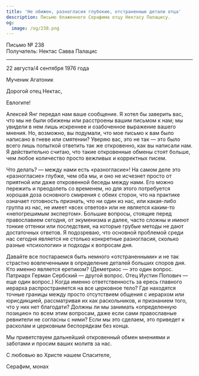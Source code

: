 ```yaml
---
title: 'Не обижен, разногласия глубокие, отстраненные детали отца'
description: Письмо блаженного Серафима отцу Нектасу Палацису.
og:
  image: /og/238.png
---
```


<div style={{textAlign:'right', fontFamily:'monospace'}}>Письмо № 238</div>
<div style={{textAlign:'left', fontFamily:'monospace'}}>Получатель: Нектас Савва Палацис</div>

---

22 августа/4 сентября 1976 года

Мученик Агатоник

Дорогой отец Нектас,

Евлогите!

Алексей Янг передал нам ваше сообщение. Я хотел бы заверить вас, что мы не были обижены или расстроены вашим письмом к нам; мы увидели в нем лишь искреннее и озабоченное выражение вашего мнения. Но, возможно, вы подумали, что мое письмо к вам было написано в гневе или смятении? Уверяю вас, это не так — это было всего лишь попыткой ответить так же откровенно, как вы написали нам. Я действительно считаю, что такие откровенные обмены стоят больше, чем любое количество просто вежливых и корректных писем.

Что делать? — между нами есть «разногласие»! На самом деле это «разногласие» глубже, чем оба мы, и оно не исчезнет просто от приятной или даже откровенной беседы между нами. Его можно пережить и преодолеть со временем, но для этого потребуется хорошая доза основного смирения с обеих сторон, что на практике означает готовность признать, что ни один из нас, или какая-либо группа из нас, не имеет «всех ответов» или не является каким-то «непогрешимым экспертом». Большие вопросы, стоящие перед православием сегодня, от экуменизма и далее, часто сложны и имеют тонкие оттенки или последствия, на которые грубые методы не дают достаточных ответов. Я подозреваю, что основной проблемой среди нас сегодня является не столько конкретные разногласия, сколько разные «психологии» и подходы к вопросам дня.

Давайте все постараемся быть немного «отстраненными» и не так страстно вовлеченными в определение деталей больших споров дня. Кто именно является еретиком? (Деметриос — это один вопрос. Патриарх Герман Сербский — другой вопрос. Отец Иустин Попович — еще один вопрос.) Когда именно ответственность за ересь главного иерарха распространяется на все церковное тело? Где находятся точные границы между просто отсутствием общения с иерархом или юрисдикцией, рассматривая их как раскольников, и признанием того, что у них нет благодати? Должны ли мы занимать «определенную позицию» по всем этим вопросам, даже если сами православные ревнители не согласны с ними? Если мы это сделаем, это приведет к расколам и церковным беспорядкам без конца.

Мы приветствуем дальнейший откровенный обмен мнениями и заботами и просим ваших молитв за нас.

С любовью во Христе нашем Спасителе,

Серафим, монах